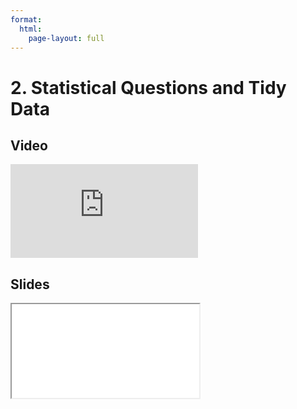 ```yaml
---
format:
  html:
    page-layout: full
---
```


# 2. Statistical Questions and Tidy Data

::: {.panel-tabset .nav-pills}

## Video

<iframe
    class="video"
    src="https://www.youtube.com/embed/WCWi1R2CQsY?start=2855&end=2989&rel=0" 
    title="Module 3 Video - Statistical Questions and Tidy Data"
    frameborder="0"
    allow="accelerometer; autoplay; clipboard-write; encrypted-media; gyroscope; picture-in-picture"
    allowfullscreen
></iframe>

## Slides

<iframe
    class="slide-deck"
    src="slides/module3_05.html"
></iframe>

:::
